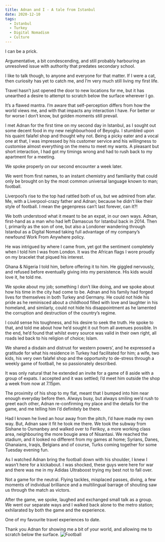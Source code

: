 ```yaml
---
title: Adnan and I - A tale from Istanbul
date: 2020-12-10
tags:
  - Istanbul
  - Turkey
  - Digital Nomadism
  - Culture
---
```

I can be a prick. 

Argumentative, a bit condescending, and still probably harbouring an unresolved issue with authority that predates secondary school.

I like to talk though, to anyone and everyone for that matter. If I were a cat, then curiosity has yet to catch me, and I’m very much still living my first life.

Travel hasn’t just opened the door to new locations for me, but it has unearthed a desire to attempt to scratch below the surface wherever I go. 

It’s a flawed mantra. I’m aware that self-perception differs from how the world views me, and with that impacts any interaction I have. For better or for worse I don’t know, but golden moments still prevail.

I met Adnan for the first time on my second day in Istanbul, as I sought out some decent food in my new neighbourhood of Beyoglu. I stumbled upon his quaint falafel shop and thought why not. Being a picky eater and a vocal one at that, I was impressed by his customer service and his willingness to customise almost everything on the menu to meet my wants. A pleasant but short interaction, I had got my timings wrong and had to rush back to my apartment for a meeting. 

We spoke properly on our second encounter a week later. 


We went from first names, to an instant chemistry and familiarity that could only be brought on by the most common universal language known to man; football.

Liverpool’s rise to the top had rattled both of us, but we admired from afar. Me, with a Liverpool-crazy father and Adnan; because he didn’t like their style of football. I mean the gegenpress can’t last forever, can it?!

We both understood what it meant to be an expat, in our own ways. Adnan, first-hand as a man who had left Damascus for Istanbul back in 2014. Then I, primarily as the son of one, but also a Londoner wandering through Istanbul as a Digital Nomad taking full advantage of my company’s newfound Work From Anywhere policy.

He was intrigued by where I came from, yet got the sentiment completely when I told him I was from London. It was the African flags I wore proudly on my bracelet that piqued his interest. 

Ghana & Nigeria I told him, before offering it to him. He giggled nervously, and refused before eventually giving into my persistence. His kids would love it, he told me. 


We spoke about my job; something I don’t like doing, and we spoke about how his time in the city had come to be. Adnan and his family had forged lives for themselves in both Turkey and Germany. He could not hide his pride as he reminisced about a childhood filled with love and laughter in his homeland, and similarly, could not hide his disappointment as he lamented the corruption and destruction of the country’s regime.

I could sense his toughness, and his desire to seek the truth. He spoke to that, and told me about how he’d sought it out from all avenues possible. In the end, he’d found that whilst every source was valid in their own right, all roads led back to his religion of choice; Islam.

We shared a disdain and distrust for western powers’, and he expressed a gratitude for what his residence in Turkey had facilitated for him; a wife, two kids, his very own falafel shop and the opportunity to de-stress through a weekly game of football, he so passionately described.

It was only natural that he extended an invite for a game of 8 aside with a group of expats. I accepted and it was settled; I’d meet him outside the shop a week from now at 7.15pm. 


The proximity of his shop to my flat, meant that I bumped into him near enough everyday before then. Always busy, but always smiling we’d rush to greet each other, Adnan re-confirming my place and the details for the game, and me telling him I’d definitely be there.

Had I known he lived an hour away from the pitch, I’d have made my own way. But, Adnan saw it fit he took me there. We took the subway from Sishane to Osmanbey and walked over to Ferikoy, a more working class area, neighbouring the more bougie area of Nisantasi. We reached the stadium, and it looked no different from my games at home; Syrians, Danes, Ghanaians, Iraqis, Belgians and of course, Turks coming together for some Tuesday evening fun.

As I watched Adnan bring the football down with his shoulder, I knew I wasn’t here for a kickabout. I was shocked, these guys were here for war and there was me in my Adidas Ultraboost trying my best not to fall over.

Not a game for the neutral. Flying tackles, misplaced passes, diving, a few moments of individual brilliance and a multilingual barrage of shouting saw us through the match as victors. 

After the game, we spoke, laughed and exchanged small talk as a group. We went our separate ways and I walked back alone to the metro station; exhilarated by both the game and the experience.

One of my favourite travel experiences to date.


Thank you Adnan for showing me a bit of your world, and allowing me to scratch below the surface.
![Football](./adnan-football.jpg) 